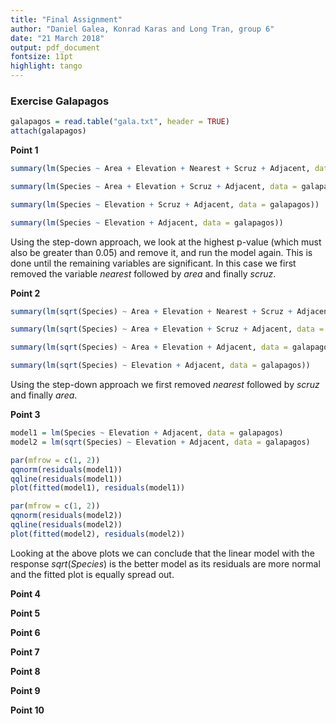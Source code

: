 ```yaml
---
title: "Final Assignment"
author: "Daniel Galea, Konrad Karas and Long Tran, group 6"
date: "21 March 2018"
output: pdf_document
fontsize: 11pt
highlight: tango
---
```


### Exercise Galapagos

```r
galapagos = read.table("gala.txt", header = TRUE)
attach(galapagos)
```

**Point 1**

```r
summary(lm(Species ~ Area + Elevation + Nearest + Scruz + Adjacent, data = galapagos))
```


```r
summary(lm(Species ~ Area + Elevation + Scruz + Adjacent, data = galapagos))
```

```r
summary(lm(Species ~ Elevation + Scruz + Adjacent, data = galapagos))
```

```r
summary(lm(Species ~ Elevation + Adjacent, data = galapagos))
```


Using the step-down approach, we look at the highest p-value (which must also be greater than 0.05) and remove it, and run the model again. This is done until the remaining variables are significant. In this case we first removed the variable $nearest$ followed by $area$ and finally $scruz$.


**Point 2**


```r
summary(lm(sqrt(Species) ~ Area + Elevation + Nearest + Scruz + Adjacent, data = galapagos))
```

```r
summary(lm(sqrt(Species) ~ Area + Elevation + Scruz + Adjacent, data = galapagos))
```

```r
summary(lm(sqrt(Species) ~ Area + Elevation + Adjacent, data = galapagos))
```

```r
summary(lm(sqrt(Species) ~ Elevation + Adjacent, data = galapagos))


```

Using the step-down approach we first removed $nearest$ followed by $scruz$ and finally $area$.



**Point 3**

```r
model1 = lm(Species ~ Elevation + Adjacent, data = galapagos)
model2 = lm(sqrt(Species) ~ Elevation + Adjacent, data = galapagos)

par(mfrow = c(1, 2))
qqnorm(residuals(model1))
qqline(residuals(model1))
plot(fitted(model1), residuals(model1))

par(mfrow = c(1, 2))
qqnorm(residuals(model2))
qqline(residuals(model2))
plot(fitted(model2), residuals(model2))
```

Looking at the above plots we can conclude that the linear model with the response $sqrt(Species)$ is the better model as its residuals are more normal and the fitted plot is equally spread out.



**Point 4**

**Point 5**

**Point 6**

**Point 7**

**Point 8**

**Point 9**

**Point 10**

